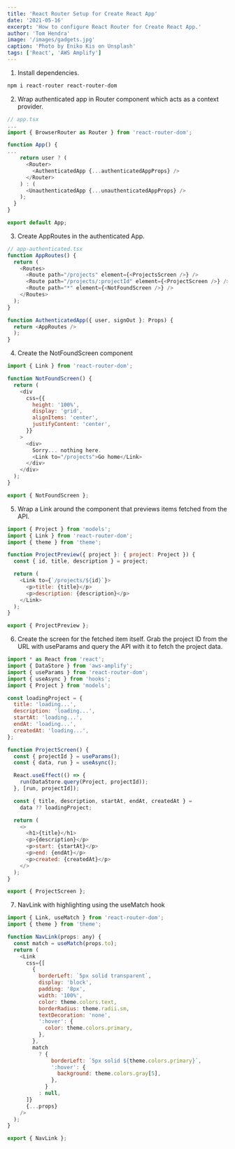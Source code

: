 ```yaml
---
title: 'React Router Setup for Create React App'
date: '2021-05-16'
excerpt: 'How to configure React Router for Create React App.'
author: 'Tom Hendra'
image: '/images/gadgets.jpg'
caption: 'Photo by Eniko Kis on Unsplash'
tags: ['React', 'AWS Amplify']
---
```


1. Install dependencies.

```sh
npm i react-router react-router-dom
```

2. Wrap authenticated app in Router component which acts as a context provider.

```js
// app.tsx
...
import { BrowserRouter as Router } from 'react-router-dom';

function App() {
...
    return user ? (
      <Router>
        <AuthenticatedApp {...authenticatedAppProps} />
      </Router>
    ) : (
      <UnauthenticatedApp {...unauthenticatedAppProps} />
    );
  }
}

export default App;
```

3. Create AppRoutes in the authenticated App.

```js
// app-authenticated.tsx
function AppRoutes() {
  return (
    <Routes>
      <Route path="/projects" element={<ProjectsScreen />} />
      <Route path="/projects/:projectId" element={<ProjectScreen />} />
      <Route path="*" element={<NotFoundScreen />} />
    </Routes>
  );
}

function AuthenticatedApp({ user, signOut }: Props) {
  return <AppRoutes />
  );
}
```

4. Create the NotFoundScreen component

```js
import { Link } from 'react-router-dom';

function NotFoundScreen() {
  return (
    <div
      css={{
        height: '100%',
        display: 'grid',
        alignItems: 'center',
        justifyContent: 'center',
      }}
    >
      <div>
        Sorry... nothing here.
        <Link to="/projects">Go home</Link>
      </div>
    </div>
  );
}

export { NotFoundScreen };
```

5. Wrap a Link around the component that previews items fetched from the API.

```js
import { Project } from 'models';
import { Link } from 'react-router-dom';
import { theme } from 'theme';

function ProjectPreview({ project }: { project: Project }) {
  const { id, title, description } = project;

  return (
    <Link to={`/projects/${id}`}>
      <p>title: {title}</p>
      <p>description: {description}</p>
    </Link>
  );
}

export { ProjectPreview };
```

6. Create the screen for the fetched item itself. Grab the project ID from the URL with useParams and query the API with it to fetch the project data.

```js
import * as React from 'react';
import { DataStore } from 'aws-amplify';
import { useParams } from 'react-router-dom';
import { useAsync } from 'hooks';
import { Project } from 'models';

const loadingProject = {
  title: 'loading...',
  description: 'loading...',
  startAt: 'loading...',
  endAt: 'loading...',
  createdAt: 'loading...',
};

function ProjectScreen() {
  const { projectId } = useParams();
  const { data, run } = useAsync();

  React.useEffect(() => {
    run(DataStore.query(Project, projectId));
  }, [run, projectId]);

  const { title, description, startAt, endAt, createdAt } =
    data ?? loadingProject;

  return (
    <>
      <h1>{title}</h1>
      <p>{description}</p>
      <p>start: {startAt}</p>
      <p>end: {endAt}</p>
      <p>created: {createdAt}</p>
    </>
  );
}

export { ProjectScreen };
```

7. NavLink with highlighting using the useMatch hook

```js
import { Link, useMatch } from 'react-router-dom';
import { theme } from 'theme';

function NavLink(props: any) {
  const match = useMatch(props.to);
  return (
    <Link
      css={[
        {
          borderLeft: `5px solid transparent`,
          display: 'block',
          padding: '8px',
          width: '100%',
          color: theme.colors.text,
          borderRadius: theme.radii.sm,
          textDecoration: 'none',
          ':hover': {
            color: theme.colors.primary,
          },
        },
        match
          ? {
              borderLeft: `5px solid ${theme.colors.primary}`,
              ':hover': {
                background: theme.colors.gray[5],
              },
            }
          : null,
      ]}
      {...props}
    />
  );
}

export { NavLink };
```
